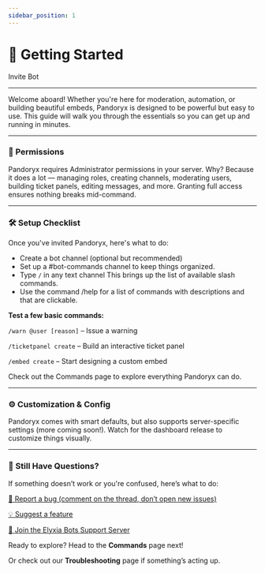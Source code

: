 ```yaml
---
sidebar_position: 1
---
```


# 🚀 Getting Started

<div className="md-button-row">
<Link className="button button--primary" href="https://discord.com/oauth2/authorize?client_id=1374790302119759993&permissions=8&integration_type=0&scope=bot+applications.commands">Invite Bot</Link>
</div>

<hr className="md-divider-gradient" />

Welcome aboard! Whether you're here for moderation, automation, or building beautiful embeds, Pandoryx is designed to be powerful but easy to use.
This guide will walk you through the essentials so you can get up and running in minutes.

<hr className="md-divider-gradient" />

### 🔐 Permissions
Pandoryx requires Administrator permissions in your server.
Why? Because it does a lot — managing roles, creating channels, moderating users, building ticket panels, editing messages, and more. Granting full access ensures nothing breaks mid-command.

<hr className="md-divider-gradient" />

### 🛠️ Setup Checklist
Once you've invited Pandoryx, here's what to do:
- Create a bot channel (optional but recommended)
- Set up a #bot-commands channel to keep things organized.
- Type `/` in any text channel
This brings up the list of available slash commands.
- Use the command /help for a list of commands with descriptions and that are clickable.

**Test a few basic commands:**

`/warn @user [reason]` – Issue a warning

`/ticketpanel create` – Build an interactive ticket panel

`/embed create` – Start designing a custom embed

Check out the Commands page to explore everything Pandoryx can do.

<hr className="md-divider-gradient" />

### ⚙️ Customization & Config
Pandoryx comes with smart defaults, but also supports server-specific settings (more coming soon!).
Watch for the dashboard release to customize things visually.

<hr className="md-divider-gradient" />

### 💬 Still Have Questions?
If something doesn’t work or you're confused, here’s what to do:

[🐞 Report a bug (comment on the thread, don’t open new issues)](https://github.com/asteriasmoons/pandoryx-bot/issues/1#issue-3166312503)

[💡 Suggest a feature](https://github.com/asteriasmoons/pandoryx-bot/issues/2#issue-3166322020)

[💬 Join the Elyxia Bots Support Server](https://discord.gg/jS5eTjhK7R)

Ready to explore? Head to the **Commands** page next!

Or check out our **Troubleshooting** page if something’s acting up.